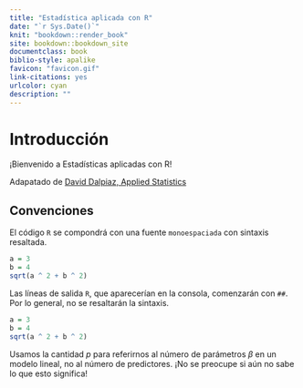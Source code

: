 ```yaml
--- 
title: "Estadística aplicada con R"
date: "`r Sys.Date()`"
knit: "bookdown::render_book"
site: bookdown::bookdown_site
documentclass: book
biblio-style: apalike
favicon: "favicon.gif"
link-citations: yes
urlcolor: cyan
description: ""
---
```


# Introducción

¡Bienvenido a Estadísticas aplicadas con R!

Adapatado de [David Dalpiaz, Applied Statistics](https://github.com/daviddalpiaz/appliedstats){target="_blank"}

## Convenciones

El código `R` se compondrá con una fuente `monoespaciada` con sintaxis resaltada.

```r
a = 3
b = 4
sqrt(a ^ 2 + b ^ 2)
```

Las líneas de salida `R`, que aparecerían en la consola, comenzarán con `##`. Por lo general, no se resaltarán la sintaxis.

```r
a = 3
b = 4
sqrt(a ^ 2 + b ^ 2)
```

Usamos la cantidad $p$ para referirnos al número de parámetros $\beta$ en un modelo lineal, no al número de predictores. ¡No se preocupe si aún no sabe lo que esto significa!
